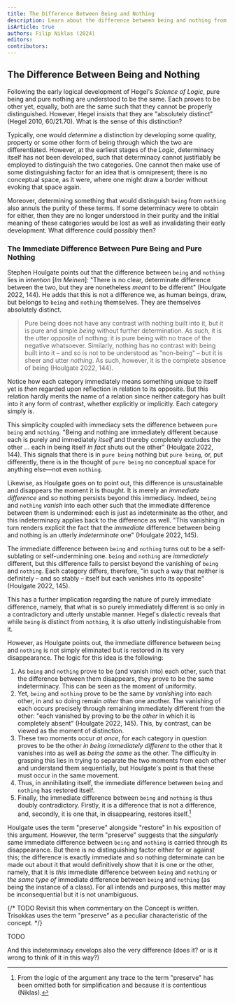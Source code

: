 ```yaml
---
title: The Difference Between Being and Nothing
description: Learn about the difference between being and nothing from Hegel's Science of Logic.
isArticle: true
authors: Filip Niklas (2024)
editors:
contributors:
---
```


## The Difference Between Being and Nothing

Following the early logical development of Hegel's _Science of Logic_, pure being and pure nothing are understood to be the same. Each proves to be other yet, equally, both are the same such that they cannot be properly distinguished. However, Hegel insists that they are "absolutely distinct" (Hegel 2010, 60/21.70). What is the sense of this distinction?

Typically, one would _determine_ a distinction by developing some quality, property or some other form of being through which the two are differentiated. However, at the earliest stages of the _Logic_, determinacy itself has not been developed, such that determinacy cannot justifiably be employed to distinguish the two categories. One cannot then make use of some distinguishing factor for an idea that is omnipresent; there is no conceptual space, as it were, where one might draw a border without evoking that space again.

Moreover, determining something that would distinguish `being` from `nothing` also annuls the purity of these terms. If some determinacy were to obtain for either, then they are no longer understood in their purity and the initial meaning of these categories would be lost as well as invalidating their early development. What difference could possibly then?

### The Immediate Difference Between Pure Being and Pure Nothing

Stephen Houlgate points out that the difference between `being` and `nothing` lies in _intention_ [_Im Meinen_]: "There is no clear, determinate difference between the two, but they are nonetheless _meant_ to be different" (Houlgate 2022, 144). He adds that this is not a difference we, as human beings, draw, but belongs to `being` and `nothing` themselves. They are themselves absolutely distinct.

> Pure being does not have any contrast with nothing built into it, but it is pure and simple _being_ without further determination. As such, it is the utter opposite of nothing: it is pure being with no trace of the negative whatsoever. Similarly, nothing has no contrast with being built into it &ndash; and so is not to be understood as "non-being" &ndash; but it is sheer and utter _nothing_. As such, however, it is the complete absence of being (Houlgate 2022, 144).

Notice how each category immediately means something unique to itself yet is _then_ regarded upon reflection in relation to its opposite. But this relation hardly merits the name of a relation since neither category has built into it any form of contrast, whether explicitly or implicitly. Each category simply is.

This simplicity coupled with immediacy sets the difference between `pure being` and `nothing`. "Being and nothing are immediately different because each is purely and immediately _itself_ and thereby completely excludes the other ... each in being itself _in fact_ shuts out the other" (Houlgate 2022, 144). This signals that there is in `pure being` nothing but `pure being`, or, put differently, there is in the thought of `pure being` no conceptual space for anything else&mdash;not even `nothing`.

Likewise, as Houlgate goes on to point out, this difference is unsustainable and disappears the moment it is thought. It is merely an _immediate difference_ and so nothing persists beyond this immediacy. Indeed, `being` and `nothing` _vanish_ into each other such that the immediate difference between them is undermined: each is just as indeterminate as the other, and this indeterminacy applies back to the difference as well. "This vanishing in turn renders explicit the fact that the _immediate_ difference between being and nothing is an utterly _indeterminate_ one" (Houlgate 2022, 145).

The immediate difference between `being` and `nothing` turns out to be a self-sublating or self-undermining one. `being` and `nothing` are _immediately_ different, but this difference fails to persist beyond the vanishing of `being` and `nothing`. Each category differs, therefore, "in such a way that neither is definitely &ndash; and so stably &ndash; itself but each vanishes into its opposite" (Houlgate 2022, 145).

This has a further implication regarding the nature of purely immediate difference, namely, that what is so purely immediately different is so only in a contradictory and utterly unstable manner. Hegel's dialectic reveals that while `being` _is_ distinct from `nothing`, it is _also_ utterly indistinguishable from it.

However, as Houlgate points out, the immediate difference between `being` and `nothing` is not simply eliminated but is restored in its very disappearance. The logic for this idea is the following:

1. As `being` and `nothing` prove to be (and vanish into) each other, such that the difference between them disappears, they prove to be the same indeterminacy. This can be seen as the moment of uniformity.
1. Yet, `being` and `nothing` prove to be the same _by vanishing_ into each other, in and so doing remain _other_ than one another. The vanishing of each occurs precisely through remaining immediately different from the other: "each vanished by proving to be the _other_ in which it is completely absent" (Houlgate 2022, 145). This, by contrast, can be viewed as the moment of distinction.
1. These two moments occur _at once_, for each category in question proves to be the other _in being immediately different_ to the other that it vanishes into as well as _being the same_ as the other. The difficulty in grasping this lies in trying to separate the two moments from each other and understand them sequentially, but Houlgate's point is that these must occur in the same movement.
1. Thus, in annihilating itself, the immediate difference between `being` and `nothing` has restored itself.
1. Finally, the immediate difference between `being` and `nothing` is thus doubly contradictory. Firstly, it is a difference that is not a difference, and, secondly, it is one that, in disappearing, restores itself.[^1]

[^1]: From the logic of the argument any trace to the term "preserve" has been omitted both for simplification and because it is contentious (Niklas).

Houlgate uses the term "preserve" alongside "restore" in his exposition of this argument. However, the term "preserve" suggests that the _singularly_ same immediate difference between `being` and `nothing` is carried through its disappearance. But there is no distinguishing factor either for or against this; the difference is exactly immediate and so nothing determinate can be made out about it that would definitively show that it is one or the other, namely, that it is _this_ immediate difference between `being` and `nothing` or _the same type of_ immediate difference between `being` and `nothing` (as being the instance of a class). For all intends and purposes, this matter may be inconsequential but it is not unambiguous.

{/* TODO Revisit this when commentary on the Concept is written. Trisokkas uses the term "preserve" as a peculiar characteristic of the concept. */}

TODO

And this indeterminacy envelops also the very difference (does it? or is it wrong to think of it in this way?)
